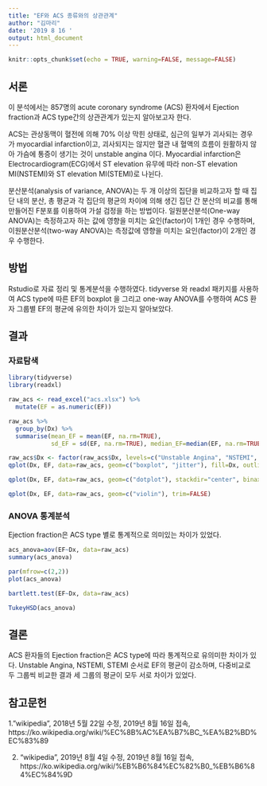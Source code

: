 ---
title: "EF와 ACS 종류와의 상관관계"
author: "김마리"
date: '2019 8 16 '
output: html_document
---

```{r setup, include=FALSE}
knitr::opts_chunk$set(echo = TRUE, warning=FALSE, message=FALSE)
```

## 서론
이 분석에서는 857명의 acute coronary syndrome (ACS) 환자에서 Ejection fraction과 ACS type간의 상관관계가 있는지 알아보고자 한다. 

ACS는 관상동맥이 혈전에 의해 70% 이상 막힌 상태로, 심근의 일부가 괴사되는 경우가 myocardial infarction이고, 괴사되지는 않지만 혈관 내 혈액의 흐름이 원활하지 않아 가슴에 통증이 생기는 것이 unstable angina 이다. Myocardial infarction은 Electrocardiogram(ECG)에서 ST elevation 유무에 따라 non-ST elevation MI(NSTEMI)와 ST elevation MI(STEMI)로 나뉜다.

분산분석(analysis of variance, ANOVA)는 두 개 이상의 집단을 비교하고자 할 때 집단 내의 분산, 총 평균과 각 집단의 평균의 차이에 의해 생긴 집단 간 분산의 비교를 통해 만들어진 F분포를 이용하여 가설 검정을 하는 방법이다. 일원분산분석(One-way ANOVA)는 측정하고자 하는 값에 영향을 미치는 요인(factor)이 1개인 경우 수행하며, 이원분산분석(two-way ANOVA)는 측정값에 영향을 미치는 요인(factor)이 2개인 경우 수행한다.  


## 방법
Rstudio로 자료 정리 및 통계분석을 수행하였다. tidyverse 와 readxl 패키지를 사용하여 ACS type에 따른 EF의 boxplot 을 그리고 one-way ANOVA를 수행하여 ACS 환자 그룹별 EF의 평균에 유의한 차이가 있는지 알아보았다. 
 
 
## 결과

### 자료탐색

```{r}
library(tidyverse)
library(readxl)

raw_acs <- read_excel("acs.xlsx") %>%
  mutate(EF = as.numeric(EF))

raw_acs %>%
  group_by(Dx) %>%
  summarise(mean_EF = mean(EF, na.rm=TRUE), 
            sd_EF = sd(EF, na.rm=TRUE), median_EF=median(EF, na.rm=TRUE), min_EF=min(EF, na.rm=TRUE), max_EF=max(EF, na.rm=TRUE), quantile1_EF=quantile(EF, probs=c(0.25), na.rm=TRUE), quantile3_EF=quantile(EF, probs=c(0.75), na.rm=TRUE))
```

```{r}
raw_acs$Dx <- factor(raw_acs$Dx, levels=c("Unstable Angina", "NSTEMI", "STEMI"))
qplot(Dx, EF, data=raw_acs, geom=c("boxplot", "jitter"), fill=Dx, outlier.size=0)

```

```{r}
qplot(Dx, EF, data=raw_acs, geom=c("dotplot"), stackdir="center", binaxis="y", binwidth=1)
```

```{r}
qplot(Dx, EF, data=raw_acs, geom=c("violin"), trim=FALSE)

```

### ANOVA 통계분석

Ejection fraction은 ACS type 별로 통계적으로 의미있는 차이가 있었다.


```{r}
acs_anova=aov(EF~Dx, data=raw_acs)
summary(acs_anova) 
```

```{r}
par(mfrow=c(2,2))
plot(acs_anova)
```

```{r}
bartlett.test(EF~Dx, data=raw_acs)
```

```{r}
TukeyHSD(acs_anova)

```

## 결론
ACS 환자들의 Ejection fraction은 ACS type에 따라 통계적으로 유의미한 차이가 있다. Unstable Angina, NSTEMI, STEMI 순서로 EF의 평균이 감소하며, 다중비교로 두 그룹씩 비교한 결과 세 그룹의 평균이 모두 서로 차이가 있었다.  


## 참고문헌

1."wikipedia", 2018년 5월 22일 수정, 2019년 8월 16일 접속, https://ko.wikipedia.org/wiki/%EC%8B%AC%EA%B7%BC_%EA%B2%BD%EC%83%89

2. "wikipedia", 2019년 8월 4일 수정, 2019년 8월 16일 접속, https://ko.wikipedia.org/wiki/%EB%B6%84%EC%82%B0_%EB%B6%84%EC%84%9D
